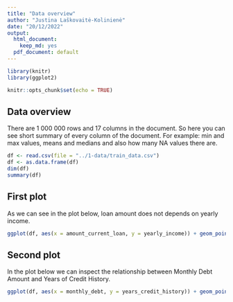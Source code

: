 ```yaml
---
title: "Data overview"
author: "Justina Laškovaitė-Kolinienė"
date: "20/12/2022"
output:
  html_document:
    keep_md: yes
  pdf_document: default
---
```


```r
library(knitr)
library(ggplot2)
```

```r
knitr::opts_chunk$set(echo = TRUE)
```

## Data overview

There are 1 000 000 rows and 17 columns in the document. So here you can see short summary of every column of the document. For example: min and max values, means and medians and also how many NA values there are. 

```r
df <- read.csv(file = "../1-data/train_data.csv")
df <- as.data.frame(df)
dim(df)
summary(df)
```

## First plot

As we can see in the plot below, loan amount does not depends on yearly income. 

```r
ggplot(df, aes(x = amount_current_loan, y = yearly_income)) + geom_point(colour = "black") 
```

## Second plot

In the plot below we can inspect the relationship between Monthly Debt Amount and Years of Credit History. 

```r
ggplot(df, aes(x = monthly_debt, y = years_credit_history)) + geom_point(colour = "black") 
```